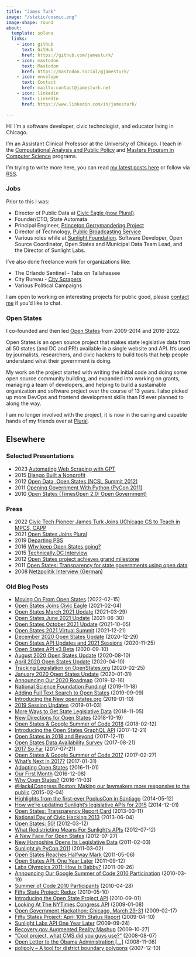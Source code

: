 ```yaml
---
title: "James Turk"
image: "/static/cosmic.png"
image-shape: round
about:
  template: solana
  links:
    - icon: github
      text: GitHub
      href: https://github.com/jamesturk/
    - icon: mastodon
      text: Mastodon
      href: https://mastodon.social/@jamesturk/
    - icon: envelope
      text: Contact
      href: mailto:contact@jamesturk.net
    - icon: linkedin
      text: LinkedIn
      href: https://www.linkedin.com/in/jamesturk/

---
```


Hi! I'm a software developer, civic technologist, and educator living in Chicago.

I'm an Assistant Clinical Professor at the University of Chicago. I teach in the [Computational Analysis and Public Policy](https://capp.uchicago.edu/) and [Masters Program in Computer Science](https://masters.cs.uchicago.edu/) programs.

I'm trying to write more here, you can read [my latest posts here](/) or follow via [RSS](/index.xml).

### Jobs

Prior to this I was:

* Director of Public Data at [Civic Eagle (now Plural)](https://www.pluralpolicy.com/).
* Founder/CTO, State Automata
* Principal Engineer, [Princeton Gerrymandering Project](https://gerrymander.princeton.edu/)
* Director of Technology, [Public Broadcasting Service](https://pbs.org)
* Various roles while at [Sunlight Foundation](https://sunlightfoundation.com). Software Developer, Open Source Coordinator, Open States and Municipal Data Team Lead, and the Director of Sunlight Labs.

I've also done freelance work for organizations like:

* The Orlando Sentinel - Tabs on Tallahassee
* City Bureau - [City Scrapers](https://cityscrapers.org/)
* Various Political Campaigns

I am open to working on interesting projects for public good, please [contact me](contact@jamesturk.net) if you'd like to chat.

### Open States

I co-founded and then led [Open States](https://openstates.org) from 2009-2014 and 2016-2022.

Open States is an open source project that makes state legislative data from all 50 states (and DC and PR!) available in a single website and API. It's used by journalists, researchers, and civic hackers to build tools that help people understand what their government is doing.

My work on the project started with writing the initial code and doing some open source community building, and expanded into working on grants, managing a team of developers, and helping to build a sustainable organization and software project over the course of 13 years.  I also picked up more DevOps and frontend development skills than I'd ever planned to along the way.

I am no longer involved with the project, it is now in the caring and capable hands of my friends over at [Plural](https://pluralpolicy.com).

## Elsewhere

### Selected Presentations

* 2023 [Automating Web Scraping with GPT](/presentations/scrapeghost-mediaparty-2023/)
* 2015 [Django Built a Nonprofit](https://djangobirthday.com/talks/#django-nonprofit)
* 2012 [Open Data, Open States (NCSL Summit 2012)](https://www.ncsl.org/documents/nalit/OpenData-Turk.pdf)
* 2011 [Opening Government With Python (PyCon 2011)](https://us.pycon.org/2011/schedule/presentations/285/)
* 2010 [Open States (TimesOpen 2.0: Open Government)](https://open.blogs.nytimes.com/2010/09/24/timesopen-2-0-open-government-event/)

### Press

* 2022 [Civic Tech Pioneer James Turk Joins UChicago CS to Teach in MPCS, CAPP](https://cs.uchicago.edu/news/civic-tech-pioneer-james-turk-joins-uchicago-cs-to-teach-in-mpcs-capp/)
* 2021 [Open States Joins Plural](https://www.pluralpolicy.com/enview-blog/open-states-joins-civic-eagle)
* 2019 [Departing PBS](https://current.org/2019/01/ncprs-rocco-sets-retirement-hernandez-joins-wnet-and-other-comings-and-goings/)
* 2016 [Why keep Open States going?](https://opensource.com/government/16/11/why-open-states)
* 2015 [Technically.DC Interview](https://technical.ly/dc/2015/02/19/how-i-work-sunlight-labs-james-turk/)
* 2012 [Open States project achieves grand milestone](https://opensource.com/government/12/3/open-states-project-achieves-grand-milestone)
* 2011 [Open States: Transparency for state governments using open data](https://opensource.com/government/11/9/open-states-transparency-state-governments-using-open-data)
* 2008 [Netzpolitik Interview (German)](https://netzpolitik.org/2008/netzpolitik-podcast-062-the-sunlight-foundation/)

### Old Blog Posts

* [Moving On From Open States](https://blog.openstates.org/james-moving-on/) (2022-02-15)
* [Open States Joins Civic Eagle](https://blog.openstates.org/open-states-joins-civic-eagle/) (2021-02-04)
* [Open States March 2021 Update](https://blog.openstates.org/open-states-2021-q1/) (2021-03-29)
* [Open States June 2021 Update](https://blog.openstates.org/open-states-2021-q2/) (2021-06-30)
* [Open States October 2021 Update](https://blog.openstates.org/open-states-2021-q3/) (2021-10-05)
* [Open States 2021 Virtual Summit](https://blog.openstates.org/open-states-virtual-summit-2021/) (2021-12-21)
* [December 2020 Open States Update](https://blog.openstates.org/december-2020/) (2020-12-29)
* [Open States API Updates and 2021 Sessions](https://blog.openstates.org/open-states-api-v3/) (2020-11-25)
* [Open States API v3 Beta](https://blog.openstates.org/open-states-api-v3-beta/) (2020-09-10)
* [August 2020 Open States Update](https://blog.openstates.org/august-2020-update/) (2020-08-10)
* [April 2020 Open States Update](https://blog.openstates.org/april-2020-update/) (2020-04-10)
* [Tracking Legislation on OpenStates.org](https://blog.openstates.org/tracking-legislation-on-open-states/) (2020-02-25)
* [January 2020 Open States Update](https://blog.openstates.org/jan-2020-update/) (2020-01-31)
* [Announcing Our 2020 Roadmap](https://blog.openstates.org/2020-roadmap/) (2019-12-16)
* [National Science Foundation Funding!](https://blog.openstates.org/openstates-nsf-funding/) (2019-11-18)
* [Adding Full Text Search to Open States](https://blog.openstates.org/adding-full-text-search-to-open-states-14b665c1fe30) (2019-09-09)
* [Introducing the New openstates.org](https://blog.openstates.org/introducing-the-new-openstates-org-64bcbd765f58) (2019-01-10)
* [2019 Session Updates](https://blog.openstates.org/2019-session-updates-f4a6244e9755) (2019-01-03)
* [More Ways to Get State Legislative Data](https://blog.openstates.org/more-ways-to-get-state-legislative-data-d9aece2245f0) (2018-11-05)
* [New Directions for Open States](https://blog.openstates.org/new-directions-716cab38c357) (2018-10-19)
* [Open States & Google Summer of Code 2018](https://blog.openstates.org/open-states-google-summer-of-code-2018-24e6493cbc9e) (2018-02-12)
* [Introducing the Open States GraphQL API](https://blog.openstates.org/introducing-the-upcoming-open-states-graphql-api-838f9d023868) (2017-12-21)
* [Open States in 2018 and Beyond](https://blog.openstates.org/open-states-in-2018-and-beyond-d35f1717982b) (2017-12-11)
* [Open States Data Availability Survey](https://blog.openstates.org/open-states-data-availability-survey-942ceba26fb0) (2017-08-21)
* [2017 So Far](https://blog.openstates.org/2017-so-far-a4847249ac4) (2017-07-21)
* [Open States & Google Summer of Code 2017](https://blog.openstates.org/open-states-google-summer-of-code-2017-e8f3895a9a81) (2017-02-27)
* [What's Next in 2017?](https://blog.openstates.org/whats-next-in-2017-5932ff0baa5d) (2017-01-31)
* [Adopting Open States](https://blog.openstates.org/adopting-open-states-e837741e97da/) (2016-11-01)
* [Our First Month](https://blog.openstates.org/our-first-month-aadd98a8e285/) (2016-12-08)
* [Why Open States?](https://blog.openstates.org/why-open-states-10caed7874c6/) (2016-11-03)
* [#Hack4Congress Boston: Making our lawmakers more responsive to the public](https://sunlightfoundation.com/2015/02/04/hack4congress-boston/) (2015-02-04)
* [Highlights from the first-ever PoplusCon in Santiago](https://sunlightfoundation.com/2014/05/12/highlights-from-the-first-ever-popluscon-in-santiago/) (2014-05-12)
* [How we’re updating Sunlight’s legislative APIs for 2015](https://sunlightfoundation.com/2014/12/01/how-were-updating-sunlights-legislative-apis-for-2015/) (2014-12-01)
* [Open States: Transparency Report Card](https://blog.openstates.org/2013-transparency-report-card/) (2013-03-11)
* [National Day of Civic Hacking 2013](https://sunlightfoundation.com/2013/06/04/national-day-of-civic-hacking-2013/) (2013-06-04)
* [Open States: 50!](https://blog.openstates.org/openstates-50/) (2012-03-12)
* [What Redistricting Means For Sunlight’s APIs](https://sunlightfoundation.com/2012/07/12/redistricting-2012/) (2012-07-12)
* [A New Face For Open States](https://blog.openstates.org/a-new-face/) (2012-07-27)
* [New Hampshire Opens Its Legislative Data](https://blog.openstates.org/new-hampshire-open-data/) (2011-02-03)
* [Sunlight @ PyCon 2011](https://sunlightfoundation.com/2011/03/02/sunlight-pycon-2011/) (2011-03-02)
* [Open States Reaches Halfway Mark](https://blog.openstates.org/halfway/) (2011-05-06)
* [Open States API: One Year Later](https://blog.openstates.org/api-1-year-later/) (2011-09-12)
* [Labs Olympics 2011: How Is Babby?](https://sunlightfoundation.com/2011/09/26/how-is-babby/) (2011-09-26)
* [Announcing Our Google Summer of Code 2010 Participation](https://sunlightfoundation.com/2010/03/19/announcing-our-google-summer-code-2010-participation/) (2010-03-19)
* [Summer of Code 2010 Participants](https://sunlightfoundation.com/2010/04/28/summer-code-2010-participants/) (2010-04-28)
* [Fifty State Project: Redux](https://blog.openstates.org/fifty-state-project-redux/) (2010-05-10)
* [Introducing the Open State Project API](https://blog.openstates.org/introducing-the-openstates-api/) (2010-09-01)
* [Looking At The NYTimes Congress API](https://sunlightfoundation.com/2009/01/08/nytimes-congress-api/) (2009-01-08)
* [Open Government Hackathon: Chicago, March 29-31](https://sunlightfoundation.com/2009/02/17/open-government-hackathon-chicago/) (2009-02-17)
* [Fifty States Project: April 10th Status Report](https://blog.openstates.org/april-2009/) (2009-04-10)
* [Sunlight Labs API One Year Later](https://sunlightfoundation.com/2009/09/24/sunlight-labs-api-one-year-later/) (2009-09-24)
* [Recovery.gov Augmented Reality Mashup](https://sunlightfoundation.com/2009/10/27/recoverygov-contracts-your-phone/) (2009-10-27)
* [“Cool project, what CMS did you guys use?”](https://sunlightfoundation.com/2008/08/07/cool-project-what-cms-did-you-guys-use/) (2008-08-07)
* [Open Letter to the Obama Administration [...]](https://sunlightfoundation.com/2008/11/06/open-letter-to-the-obama-administration-on-how-to-shine-sunlight/) (2008-11-06)
* [polipoly – A tool for district boundary polygons](https://sunlightfoundation.com/2007/12/10/polipoly/) (2007-12-10)
